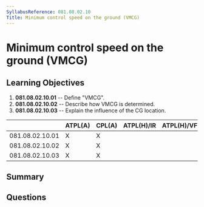 ```yaml
---
SyllabusReference: 081.08.02.10
Title: Minimum control speed on the ground (VMCG)
---
```


# Minimum control speed on the ground (VMCG)

## Learning Objectives

1. **081.08.02.10.01** -- Define "VMCG".
2. **081.08.02.10.02** -- Describe how VMCG is determined.
3. **081.08.02.10.03** -- Explain the influence of the CG location.

|                 | ATPL(A) | CPL(A) | ATPL(H)/IR | ATPL(H)/VFR | CPL(H) | IR  | CBIR(A) |
| --------------- | ------- | ------ | ---------- | ----------- | ------ | --- | ------- |
| 081.08.02.10.01 | X       | X      |            |             |        |     |         |
| 081.08.02.10.02 | X       | X      |            |             |        |     |         |
| 081.08.02.10.03 | X       | X      |            |             |        |     |         |

## Summary

## Questions
